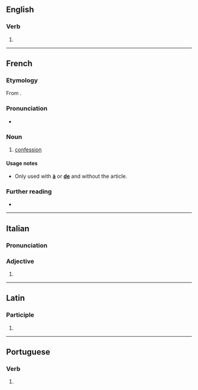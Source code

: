 {{also|confessé}}
==English==

===Verb===
{{en-verb}}

# {{obsolete spelling of|en|confess}}

----

==French==

===Etymology===
From {{m|fr|confesser}}.

===Pronunciation===
* {{fr-IPA}}

===Noun===
{{fr-noun|f}}

# {{lb|fr|religion}} [[confession]]

====Usage notes====
* Only used with '''[[à]]''' or '''[[de]]''' and without the article.

===Further reading===
* {{R:TLFi}}

----

==Italian==

===Pronunciation===
{{it-pr|confèsse}}

===Adjective===
{{head|it|adjective form}}

# {{feminine plural of|it|confesso}}

----

==Latin==

===Participle===
{{la-part-form|cōnfesse}}

# {{inflection of|la|cōnfessus||voc|m|s}}

----

==Portuguese==

===Verb===
{{head|pt|verb form}}

# {{pt-verb form of|confessar}}